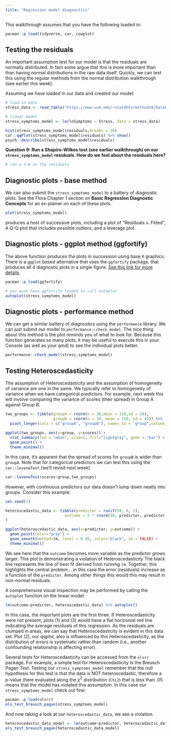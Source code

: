 ```yaml
---
title: "Regression model diagnostics"
---
```


This walkthrough assumes that you have the following loaded in:

```r
pacman::p_load(tidyverse, car, cowplot)
```

## Testing the residuals

An important assumption test for our model is that the residuals are normally distributed. In fact some argue that this is more important than than having normal distributions in the raw data itself. Quickly, we can test this using the regular methods from the normal distribution walkthrough (see earlier this week).

Assuming we have loaded in our data and created our model:

```r
# load in data
stress_data <- read_table("https://www.uvm.edu/~statdhtx/methods8/DataFiles/Tab9-2.dat")

# linear model
stress_symptoms_model <- lm(lnSymptoms ~ Stress, data = stress_data)
```

```r
hist(stress_symptoms_model$residuals,breaks = 10)
car::qqPlot(stress_symptoms_model$residuals) %>% show()
psych::describe(stress_symptoms_model$residuals)
```

**Question 9: Run a Shapiro-Wilkes test (see earlier walkthrough) on our `stress_symptoms_model` residuals. How do we feel about the residuals here?**

```r
# run a S-W on the residuals

```

## Diagnostic plots - base method

We can also submit the `stress_symptoms_model` to a battery of diagnostic plots. See the Flora Chapter 1 section on **Basic Regression Diagnostic Concepts** for an ex-plainer on each of these plots.

```r
plot(stress_symptoms_model)
```

produces a host of successive plots, including a plot of "Residuals v. Fitted", A Q-Q plot that includes possible outliers, and a leverage plot.

## Diagnostic plots - ggplot method (ggfortify)

The above function produces the plots in succession using base `R` graphics. There is a `ggplot` based alternative that uses the `ggfortify` package, that produces all 4 diagnostic plots in a single figure. [See this link for more details](https://cran.r-project.org/web/packages/ggfortify/vignettes/plot_lm.html).

```r
pacman::p_load(ggfortify)

# you mush have ggfortify loaded to call autoplot
autoplot(stress_symptoms_model)
```

## Diagnostic plots - performance method

We can get a similar battery of diagnostics using the `performance` library. We can just submit our model to `performance::check_model`. The nice thing about this method is the plot reminds you of what to look for. Because this function generates so many plots, it may be useful to execute this in your Console (as well as your qmd) to see the individual plots better.

```r
performance::check_model(stress_symptoms_model)
```

## Testing Heteroscedasticity

The assumption of Heteroscedasticity and the assumption of homogeneity of variance are one in the same. We typically refer to homogeneity of variance when we have categorical predictors. For example, next week this will involve comparing the variance of scores (their spread) in Group A against Group B.

```r
two_groups <- tibble(groupA = rnorm(n = 30,mean = 150,sd = 10),
                     groupB = rnorm(n = 30, mean = 150, sd = 45)) %>% 
  pivot_longer(cols = c("groupA", "groupB"), names_to = "group",values_to = "scores")
  
ggplot(two_groups, aes(x=group, y=scores)) + 
  stat_summary(fun = "mean", size=1, fill="lightgray", geom = "bar") +
  geom_point() +
  theme_minimal()
```

In this case, it's apparent that the spread of scores for `groupB` is wider than `groupA`. Note that for categorical predictors we can test this using the `car::leveneTest` (we'll revisit next week)

```r
car::leveneTest(scores~group,two_groups)
```

However, with continuous predictors our data doesn't lump down neatly into groups. Consider this example:

```r
set.seed(1)

heteroscedastic_data <- tibble(predictor = runif(50, 0, 1),
                          outcome = 5 * rnorm(50, predictor, predictor)
)

ggplot(heteroscedastic_data, aes(x=predictor, y=outcome)) + 
  geom_point(color="gray") + 
  geom_smooth(method=lm, level = 0.95, color="black", se = FALSE) + 
  theme_minimal()
```

We see here that the `outcome` becomes more variable as the predictor grows larger. This plot is demonstrating a violation of Heteroscedasticity The black line represents the line of best fit derived from running `lm`. Together, this highlights the central problem... in this case the error (residuals) increase as a function of the `predictor`. Among other things this would this may result in non-normal residuals.

A comprehensive visual inspection may be performed by calling the `autoplot` function on the linear model:

```r
lm(outcome~predictor, heteroscedastic_data) %>% autoplot()
```

In this case, the important plots are the first three. If Heteroscedasticity were not present, plots (1) and (3) would have a flat horizontal red line indicating the average residuals of this regression. As the residuals are clumped in areas, we can say that Heteroscedasticity is evident in this data set. Plot (2), our qqplot, also is influenced by this Heteroscedasticity, as the distribution of errors is systematic rather than random (i.e., another confounding relationship is affecting error).

Several tests for Heteroscedasticity can be accessed from the `olsrr` package. For example, a simple test for Heteroscedasticity is the Breusch Pagan Test. Testing our `stress_symptoms_model` remember that the null hypothesis for this test is that the data is NOT heteroscedastic, therefore a p-value (here evaluated along the $\chi^2$ distribution (`Chi2`) that is less than .05 means that the model has violated this assumption. In this case our `stress_symptoms_model` check out fine:

```r
pacman::p_load(olsrr)
ols_test_breusch_pagan(stress_symptoms_model)
```

And now taking a look at our `heteroscedastic_data`, we see a violation.

```r
heteroscedastic_data_model <- lm(outcome~predictor, heteroscedastic_data)
ols_test_breusch_pagan(heteroscedastic_data_model)
```
